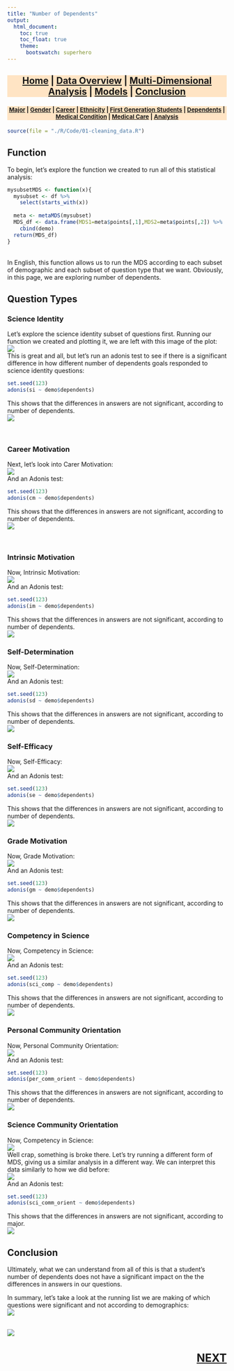 ```yaml
---
title: "Number of Dependents"
output:
  html_document:
    toc: true
    toc_float: true
    theme:
      bootswatch: superhero
---
```




<h3 style="background-color:bisque;text-align:center;font-size:150%;">[Home](https://pbischoff3.github.io/) | [Data Overview](https://pbischoff3.github.io/data_overview/) | [Multi-Dimensional Analysis](https://pbischoff3.github.io/multi_dimensional_analysis/) | [Models](https://pbischoff3.github.io/models/) | [Conclusion](https://pbischoff3.github.io/Conclusion/)</h3>

<h4 style="background-color:bisque;text-align:center;font-size:95%;">[Major](https://pbischoff3.github.io/multi_dimensional_analysis/Major/) | [Gender](https://pbischoff3.github.io/multi_dimensional_analysis/Gender/) | [Career](https://pbischoff3.github.io/multi_dimensional_analysis/career/) | [Ethnicity](https://pbischoff3.github.io/multi_dimensional_analysis/Ethnicity/) | [First Generation Students](https://pbischoff3.github.io/multi_dimensional_analysis/fgs/) | [Dependents](https://pbischoff3.github.io/multi_dimensional_analysis/dependents/)      | [Medical Condition](https://pbischoff3.github.io/multi_dimensional_analysis/medical_condition/) | [Medical Care](https://pbischoff3.github.io/multi_dimensional_analysis/medical_care/) | [Analysis](https://pbischoff3.github.io/multi_dimensional_analysis/analysis/)</h4>
  
```r
source(file = "./R/Code/01-cleaning_data.R")
```


## Function
To begin, let's explore the function we created to run all of this statistical analysis:
```r
mysubsetMDS <- function(x){
  mysubset <- df %>% 
    select(starts_with(x))
  
  meta <- metaMDS(mysubset)
  MDS_df <- data.frame(MDS1=meta$points[,1],MDS2=meta$points[,2]) %>%
    cbind(demo)
  return(MDS_df)
}
```
<br>
In English, this function allows us to run the MDS according to each subset of demographic and each subset of question type that we want. Obviously, in this page, we are exploring number of dependents.

## Question Types
### Science Identity
Let's explore the science identity subset of questions first. Running our function we created and plotting it, we are left with this image of the plot:<br>
![](../../R/Images/dependents/si.png)
<br> This is great and all, but let's run an adonis test to see if there is a significant difference in how different number of dependents goals responded to science identity questions:
```r
set.seed(123)
adonis(si ~ demo$dependents)
```
This shows that the differences in answers are not significant, according to number of dependents. <br>
![](../../R/Images/what_is_MDS/no.gif)

<br>

### Career Motivation
Next, let's look into Carer Motivation: <br>
![](../../R/Images/dependents/cm.png)
<br>
And an Adonis test:
```r
set.seed(123)
adonis(cm ~ demo$dependents)
```
This shows that the differences in answers are not significant, according to number of dependents. <br>
![](../../R/Images/what_is_MDS/no.gif)

<br>

### Intrinsic Motivation
Now, Intrinsic Motivation: <br>
![](../../R/Images/dependents/im.png)
<br>
And an Adonis test:
```r
set.seed(123)
adonis(im ~ demo$dependents)
```
This shows that the differences in answers are not significant, according to number of dependents. <br>
![](../../R/Images/what_is_MDS/no.gif)

### Self-Determination
Now, Self-Determination: <br>
![](../../R/Images/dependents/sd.png)
<br>
And an Adonis test:
```r
set.seed(123)
adonis(sd ~ demo$dependents)
```
This shows that the differences in answers are not significant, according to number of dependents. <br>
![](../../R/Images/what_is_MDS/no.gif)

### Self-Efficacy
Now, Self-Efficacy: <br>
![](../../R/Images/dependents/se.png)
<br>
And an Adonis test:
```r
set.seed(123)
adonis(se ~ demo$dependents)
```
This shows that the differences in answers are not significant, according to number of dependents. <br>
![](../../R/Images/what_is_MDS/no.gif)

### Grade Motivation
Now, Grade Motivation: <br>
![](../../R/Images/dependents/gm.png)
<br>
And an Adonis test:
```r
set.seed(123)
adonis(gm ~ demo$dependents)
```
This shows that the differences in answers are not significant, according to number of dependents. <br>
![](../../R/Images/what_is_MDS/no.gif)

### Competency in Science
Now, Competency in Science: <br>
![](../../R/Images/dependents/sci_comp.png)
<br>
And an Adonis test:
```r
set.seed(123)
adonis(sci_comp ~ demo$dependents)
```
This shows that the differences in answers are not significant, according to number of dependents. <br>
![](../../R/Images/what_is_MDS/no.gif)

### Personal Community Orientation
Now, Personal Community Orientation: <br>
![](../../R/Images/dependents/per_comm_orient.png)
<br>
And an Adonis test:
```r
set.seed(123)
adonis(per_comm_orient ~ demo$dependents)
```
This shows that the differences in answers are not significant, according to number of dependents. <br>
![](../../R/Images/what_is_MDS/no.gif)

### Science Community Orientation
Now, Competency in Science: <br>
![](../../R/Images/dependents/sci_comm_orient1.png)
<br> Well crap, something is broke there. Let's try running a different form of MDS, giving us a similar analysis in a different way. We can interpret this data similarly to how we did before:
<br> 
![](../../R/Images/dependents/sci_comm_orient2.png)
<br>
And an Adonis test:
```r
set.seed(123)
adonis(sci_comm_orient ~ demo$dependents)
```
This shows that the differences in answers are not significant, according to major. <br>
![](../../R/Images/what_is_MDS/no.gif)

## Conclusion
Ultimately, what we can understand from all of this is that a student's number of dependents does not have a significant impact on the the differences in answers in our questions. <br>

In summary, let's take a look at the running list we are making of which questions were significant and not according to demographics: <br>
![](../../R/Images/dependents/table.png)
<br> <br>

![](../../R/Images/dependents/conclusion.gif)

<h3 style="text-align:right;font-size:180%;">[**NEXT**](https://pbischoff3.github.io/multi_dimensional_analysis/medical_condition/)